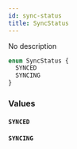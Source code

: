 ```yaml
---
id: sync-status
title: SyncStatus
---
```



No description

```graphql
enum SyncStatus {
  SYNCED
  SYNCING
}
```


### Values

#### `SYNCED` 




#### `SYNCING` 






